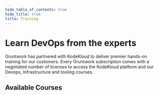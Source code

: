 ```yaml
---
hide_table_of_contents: true
hide_title: true
title: Training
---
```



<CenterLayout>

# Learn DevOps from the experts

Gruntwork has partnered with KodeKloud to deliver premier hands-on training for our customers.  Every Gruntwork subscription comes with a negotiated number of licenses to access the KodeKloud platform and our Devops, Infrastructure and tooling courses.

## Available Courses

<Grid cols={2} gap="2rem">
  <Course
    title="Terragrunt for Beginners"
    icon="/img/courses/terraform.svg"
    href="https://learn.kodekloud.com/user/courses/terragrunt-for-beginners"
    description="Master Terragrunt and streamline your Terraform workflows—scaling multi-environment management with the DRY principle through practical, hands-on labs."
    author="Stefan Matić"
    authorImg="/img/courses/authors/stefanmatic.png"
    videos={12}
    duration={275}
    videoLabel={'modules'}
  />
  <Course
    title="OpenTofu: A Beginners Guide"
    icon="/img/courses/opentofu-icon.svg"
    href="https://learn.kodekloud.com/user/courses/opentofu-a-beginners-guide-to-a-terraform-fork-including-migration-from-terraform"
    description="Master Infrastructure as Code from scratch with our OpenTofu course—no experience needed! Begin with basics and advance to cutting-edge practices, all through hands-on, browser-based labs."
    author="Stefan Matić"
    authorImg="/img/courses/authors/stefanmatic.png"
    videos={13}
    videoLabel={'modules'}
    duration={400}
  />
  <Course
    title="Learn By Doing: AWS Workshop with Terraform"
    icon="/img/courses/amazon_aws-icon.svg"
    href="https://learn.kodekloud.com/user/courses/learn-by-doing-aws-workshop-with-terraform"
    description="This hands-on course will provide you with practical experience and actionable insights for deploying and managing AWS infrastructure using Terraform"
    author="Vijin Palazhi"
    authorImg="/img/courses/authors/vijin.png"
    videos={9}
    videoLabel={'lessons'}
  />
  <Course
    title="And Many More!"
    href="https://learn.kodekloud.com/user/courses"
    description="KodeKloud has hundreds of relevant courses, search the full directory"
    icon={"/img/courses/kodekloud.svg"}
  />
</Grid>

</CenterLayout>


<!-- ##DOCS-SOURCER-START
{
  "sourcePlugin": "local-copier",
  "hash": "22fb47e1f56898c89c3c4eb09358374f"
}
##DOCS-SOURCER-END -->
